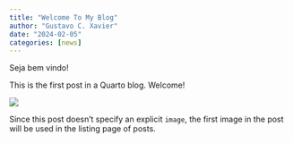 ```yaml
---
title: "Welcome To My Blog"
author: "Gustavo C. Xavier"
date: "2024-02-05"
categories: [news]
---
```


Seja bem vindo!

This is the first post in a Quarto blog. Welcome!

![](thumbnail.jpg)

Since this post doesn't specify an explicit `image`, the first image in the post will be used in the listing page of posts.
